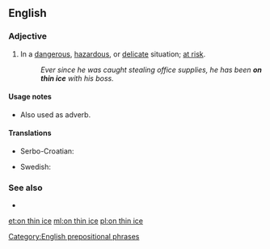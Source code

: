 ==English==

===Adjective===
{{head|en|adjective|head=[[on]] [[thin]] [[ice]]}}

# {{lb|en|idiomatic}} In a [[dangerous]], [[hazardous]], or [[delicate]] situation; [[at risk]].
#: ''Ever since he was caught stealing office supplies, he has been '''on thin ice''' with his boss.''

====Usage notes====
* Also used as adverb.

====Translations====
{{trans-top|at risk}}
* Serbo-Croatian: {{t|sh|на танком леду|tr=na tankom ledu|sc=Cyrl}}
{{trans-mid}}
* Swedish: {{t|sv|på tunn is}}
{{trans-bottom}}

===See also===
* {{l|en|skate on thin ice}}

[[Category:English prepositional phrases]]

[[et:on thin ice]]
[[ml:on thin ice]]
[[pl:on thin ice]]